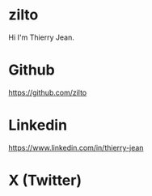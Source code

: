 # zilto

Hi I'm Thierry Jean.

# Github
https://github.com/zilto
# Linkedin
https://www.linkedin.com/in/thierry-jean
# X (Twitter)
